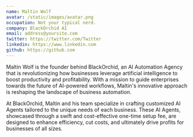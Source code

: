 ```yaml
---
name: Maltin Wolf
avatar: /static/images/avatar.png
occupation: Not your typical nerd.
company: BlackOrchid AI
email: address@yoursite.com
twitter: https://twitter.com/Twitter
linkedin: https://www.linkedin.com
github: https://github.com
---
```


Maltin Wolf is the founder behind BlackOrchid, an AI Automation Agency that is revolutionizing how businesses leverage artificial intelligence to boost productivity and profitability. With a mission to guide enterprises towards the future of AI-powered workflows, Maltin's innovative approach is reshaping the landscape of business automation.

At BlackOrchid, Maltin and his team specialize in crafting customized AI Agents tailored to the unique needs of each business. These AI Agents, showcased through a swift and cost-effective one-time setup fee, are designed to enhance efficiency, cut costs, and ultimately drive profits for businesses of all sizes.
